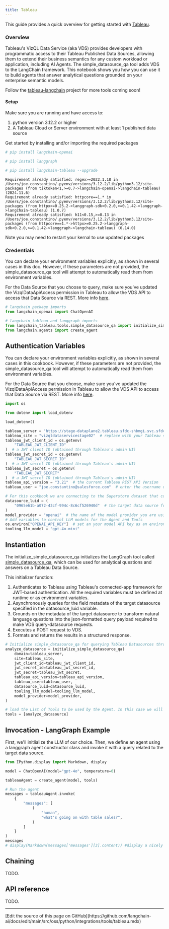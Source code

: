 ```yaml
---
title: Tableau
---
```


This guide provides a quick overview for getting started with [Tableau](https://help.tableau.com/current/api/vizql-data-service/en-us/index.html).

### Overview

Tableau's VizQL Data Service (aka VDS) provides developers with programmatic access to their Tableau Published Data Sources, allowing them to extend their business semantics for any custom workload or application, including AI Agents. The simple_datasource_qa tool adds VDS to the LangChain framework. This notebook shows you how you can use it to build agents that answer analytical questions grounded on your enterprise semantic models.

Follow the [tableau-langchain](https://github.com/Tab-SE/tableau_langchain) project for more tools coming soon!

#### Setup

Make sure you are running and have access to:

1. python version 3.12.2 or higher
2. A Tableau Cloud or Server environment with at least 1 published data source

Get started by installing and/or importing the required packages

```python
# pip install langchain-openai
```

```python
# pip install langgraph
```

```python
# pip install langchain-tableau --upgrade
```

```output
Requirement already satisfied: regex>=2022.1.18 in /Users/joe.constantino/.pyenv/versions/3.12.2/lib/python3.12/site-packages (from tiktoken<1,>=0.7->langchain-openai->langchain-tableau) (2024.11.6)
Requirement already satisfied: httpcore==1.* in /Users/joe.constantino/.pyenv/versions/3.12.2/lib/python3.12/site-packages (from httpx>=0.25.2->langgraph-sdk<0.2.0,>=0.1.42->langgraph->langchain-tableau) (1.0.7)
Requirement already satisfied: h11<0.15,>=0.13 in /Users/joe.constantino/.pyenv/versions/3.12.2/lib/python3.12/site-packages (from httpcore==1.*->httpx>=0.25.2->langgraph-sdk<0.2.0,>=0.1.42->langgraph->langchain-tableau) (0.14.0)
```

Note you may need to restart your kernal to use updated packages

### Credentials

You can declare your environment variables explicitly, as shown in several cases in this doc. However, if these parameters are not provided, the simple_datasource_qa tool will attempt to automatically read them from environment variables.

For the Data Source that you choose to query, make sure you've updated the VizqlDataApiAccess permission in Tableau to allow the VDS API to access that Data Source via REST. More info [here](https://help.tableau.com/current/server/en-us/permissions_capabilities.htm#data-sources
).

```python
# langchain package imports
from langchain_openai import ChatOpenAI

# langchain_tableau and langgraph imports
from langchain_tableau.tools.simple_datasource_qa import initialize_simple_datasource_qa
from langchain.agents import create_agent
```

## Authentication Variables

You can declare your environment variables explicitly, as shown in several cases in this cookbook. However, if these parameters are not provided, the simple_datasource_qa tool will attempt to automatically read them from environment variables.

For the Data Source that you choose, make sure you've updated the VizqlDataApiAccess permission in Tableau to allow the VDS API to access that Data Source via REST. More info [here](https://help.tableau.com/current/server/en-us/permissions_capabilities.htm#data-sources
).

```python
import os

from dotenv import load_dotenv

load_dotenv()

tableau_server = "https://stage-dataplane2.tableau.sfdc-shbmgi.svc.sfdcfc.net/"  # replace with your Tableau server name
tableau_site = "vizqldataservicestage02"  # replace with your Tableau site
tableau_jwt_client_id = os.getenv(
    "TABLEAU_JWT_CLIENT_ID"
)  # a JWT client ID (obtained through Tableau's admin UI)
tableau_jwt_secret_id = os.getenv(
    "TABLEAU_JWT_SECRET_ID"
)  # a JWT secret ID (obtained through Tableau's admin UI)
tableau_jwt_secret = os.getenv(
    "TABLEAU_JWT_SECRET"
)  # a JWT secret ID (obtained through Tableau's admin UI)
tableau_api_version = "3.21"  # the current Tableau REST API Version
tableau_user = "joe.constantino@salesforce.com"  # enter the username querying the target Tableau Data Source

# For this cookbook we are connecting to the Superstore dataset that comes by default with every Tableau server
datasource_luid = (
    "0965e61b-a072-43cf-994c-8c6cf526940d"  # the target data source for this Tool
)
model_provider = "openai"  # the name of the model provider you are using for your Agent
# Add variables to control LLM models for the Agent and Tools
os.environ["OPENAI_API_KEY"]  # set an your model API key as an environment variable
tooling_llm_model = "gpt-4o-mini"
```

## Instantiation

The initialize_simple_datasource_qa initializes the LangGraph tool called [simple_datasource_qa](https://github.com/Tab-SE/tableau_langchain/blob/3ff9047414479cd55d797c18a78f834d57860761/pip_package/langchain_tableau/tools/simple_datasource_qa.py#L101), which can be used for analytical questions and answers on a Tableau Data Source.

This initializer function:

1. Authenticates to Tableau using Tableau's connected-app framework for JWT-based authentication. All the required variables must be defined at runtime or as environment variables.
2. Asynchronously queries for the field metadata of the target datasource specified in the datasource_luid variable.
3. Grounds on the metadata of the target datasource to transform natural language questions into the json-formatted query payload required to make VDS query-datasource requests.
4. Executes a POST request to VDS.
5. Formats and returns the results in a structured response.

```python
# Initialize simple_datasource_qa for querying Tableau Datasources through VDS
analyze_datasource = initialize_simple_datasource_qa(
    domain=tableau_server,
    site=tableau_site,
    jwt_client_id=tableau_jwt_client_id,
    jwt_secret_id=tableau_jwt_secret_id,
    jwt_secret=tableau_jwt_secret,
    tableau_api_version=tableau_api_version,
    tableau_user=tableau_user,
    datasource_luid=datasource_luid,
    tooling_llm_model=tooling_llm_model,
    model_provider=model_provider,
)

# load the List of Tools to be used by the Agent. In this case we will just load our data source Q&A tool.
tools = [analyze_datasource]
```

## Invocation - LangGraph Example

First, we'll initlialize the LLM of our choice. Then, we define an agent using a langgraph agent constructor class and invoke it with a query related to the target data source.

```python
from IPython.display import Markdown, display

model = ChatOpenAI(model="gpt-4o", temperature=0)

tableauAgent = create_agent(model, tools)

# Run the agent
messages = tableauAgent.invoke(
    {
        "messages": [
            (
                "human",
                "what's going on with table sales?",
            )
        ]
    }
)
messages
# display(Markdown(messages['messages'][3].content)) #display a nicely formatted answer for successful generations
```

## Chaining

TODO.

## API reference

TODO.

---

<Callout icon="pen-to-square" iconType="regular">
  [Edit the source of this page on GitHub](https://github.com/langchain-ai/docs/edit/main/src/oss/python/integrations/tools/tableau.mdx)
</Callout>
